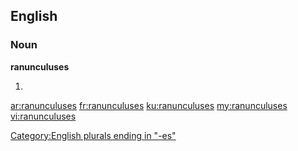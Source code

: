 ==English==

===Noun===
'''ranunculuses'''

# {{plural of|ranunculus}}

[[Category:English plurals ending in "-es"]]

[[ar:ranunculuses]]
[[fr:ranunculuses]]
[[ku:ranunculuses]]
[[my:ranunculuses]]
[[vi:ranunculuses]]
